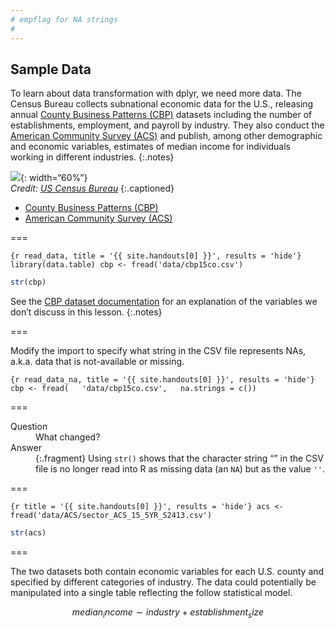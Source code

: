 ```yaml
---
# empflag for NA strings
#
---
```


## Sample Data

To learn about data transformation with dplyr, we need more data. The Census
Bureau collects subnational economic data for the U.S., releasing annual [County
Business Patterns (CBP)] datasets including the number of establishments,
employment, and payroll by industry. They also conduct the [American Community
Survey (ACS)] and publish, among other demographic and economic variables, estimates of
median income for individuals working in different industries.
{:.notes}

![]({{ site.baseurl }}/images/data.jpg){: width="60%"}  
*Credit: [US Census Bureau](https://www.census.gov/programs-surveys/cbp.html)*
{:.captioned}

- [County Business Patterns (CBP)]
- [American Community Survey (ACS)]

[County Business Patterns (CBP)]: https://www.census.gov/programs-surveys/cbp/data/datasets.html
[American Community Survey (ACS)]: https://www.census.gov/programs-surveys/acs/

===

```{r read_data, title = '{{ site.handouts[0] }}', results = 'hide'}
library(data.table)
cbp <- fread('data/cbp15co.csv')
```
```r
str(cbp)
```

See the [CBP dataset documentation] for an explanation of the variables we don't
discuss in this lesson.
{:.notes}

[CBP dataset documentation]: https://www2.census.gov/programs-surveys/rhfs/cbp/technical%20documentation/2015_record_layouts/county_layout_2015.txt

===

Modify the import to specify what string in the CSV file represents NAs,
a.k.a. data that is not-available or missing.

```{r read_data_na, title = '{{ site.handouts[0] }}', results = 'hide'}
cbp <- fread(
  'data/cbp15co.csv',
  na.strings = c())
```

===

Question
: What changed?

Answer
: {:.fragment} Using `str()` shows that the character string "" in the CSV file
is no longer read into R as missing data (an `NA`) but as the value `''`.

===

```{r title = '{{ site.handouts[0] }}', results = 'hide'}
acs <- fread('data/ACS/sector_ACS_15_5YR_S2413.csv')
```
```r
str(acs)
```

===

The two datasets both contain economic variables for each U.S. county and
specified by different categories of industry. The data could potentially be
manipulated into a single table reflecting the follow statistical model.

$$
median_income \sim industry + establishment_size
$$
